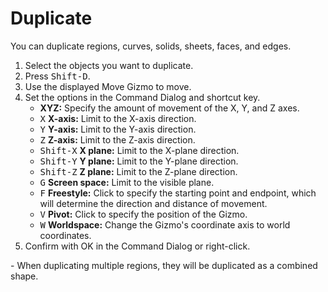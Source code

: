 
# Duplicate

<Reference shortcut="Shift-D" command="Duplicate" button="Left of Command Bar" />

You can duplicate regions, curves, solids, sheets, faces, and edges.

1. Select the objects you want to duplicate.
2. Press <kbd>Shift-D</kbd>.
3. Use the displayed Move Gizmo to move.
4. Set the options in the Command Dialog and shortcut key.
   - **XYZ:** Specify the amount of movement of the X, Y, and Z axes.
   - <kbd>X</kbd> **X-axis:** Limit to the X-axis direction.
   - <kbd>Y</kbd> **Y-axis:** Limit to the Y-axis direction.
   - <kbd>Z</kbd> **Z-axis:** Limit to the Z-axis direction.
   - <kbd>Shift-X</kbd> **X plane:** Limit to the X-plane direction.
   - <kbd>Shift-Y</kbd> **Y plane:** Limit to the Y-plane direction.
   - <kbd>Shift-Z</kbd> **Z plane:** Limit to the Z-plane direction.
   - <kbd>G</kbd> **Screen space:** Limit to the visible plane.
   - <kbd>F</kbd> **Freestyle:** Click to specify the starting point and endpoint, which will determine the direction and distance of movement.
   - <kbd>V</kbd> **Pivot:** Click to specify the position of the Gizmo.
   - <kbd>W</kbd> **Worldspace:** Change the Gizmo's coordinate axis to world coordinates.
4. Confirm with OK in the Command Dialog or right-click.

<Callout type="info">
   - When duplicating multiple regions, they will be duplicated as a combined shape.
</Callout> 




